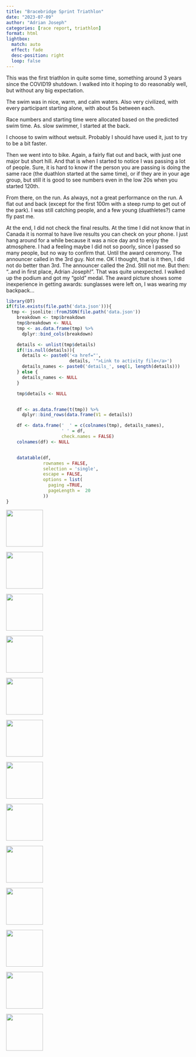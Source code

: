```yaml
---
title: "Bracebridge Sprint Triathlon"
date: "2023-07-09"
author: "Adrian Joseph"
categories: [race report, triathlon]
format: html
lightbox:
  match: auto
  effect: fade
  desc-position: right
  loop: false
---
```


This was the first triathlon in quite some time, something around 3 years since the COVID19 shutdown. I walked into it hoping to do reasonably well, but without any big expectation.

The swim was in nice, warm, and calm waters. Also very civilized, with every participant starting alone, with about 5s between each.

Race numbers and starting time were allocated based on the predicted swim time. As. slow swimmer, I started at the back.

I choose to swim without wetsuit. Probably I should have used it, just to try to be a bit faster.

Then we went into to bike. Again, a fairly flat out and back, with just one major but short hill. And that is when I started to notice I was passing a lot of people. Sure, it is hard to know if the person you are passing is doing the same race (the duathlon started at the same time), or if they are in your age group, but still it is good to see numbers even in the low 20s when you started 120th.

From there, on the run. As always, not a great performance on the run. A flat out and back (except for the first 100m with a steep rump to get out of the park). I was still catching people, and a few young (duathletes?) came fly past me.

At the end, I did not check the final results. At the time I did not know that in Canada it is normal to have live results you can check on your phone. I just hang around for a while because it was a nice day and to enjoy the atmosphere. I had a feeling maybe I did not so poorly, since I passed so many people, but no way to confirm that. Until the award ceremony. The announcer called in the 3rd guy. Not me. OK I thought, that is it then, I did not do better than 3rd. The announcer called the 2nd. Still not me. But then: "..and in first place, Adrian Joseph!". That was quite unexpected. I walked up the podium and got my "gold" medal. The award picture shows some inexperience in getting awards: sunglasses were left on, I was wearing my backpack...


```r
library(DT)
if(file.exists(file.path('data.json'))){
  tmp <- jsonlite::fromJSON(file.path('data.json'))
    breakdown <- tmp$breakdown
    tmp$breakdown <- NULL
    tmp <- as.data.frame(tmp) %>%
      dplyr::bind_cols(breakdown)

    details <- unlist(tmp$details)
    if(!is.null(details)){
      details <- paste0('<a href="',
                        details, '">Link to activity file</a>')
      details_names <- paste0('details_', seq(1, length(details)))
    } else {
      details_names <- NULL
    }

    tmp$details <- NULL


    df <- as.data.frame(t(tmp)) %>%
      dplyr::bind_rows(data.frame(V1 = details))

    df <- data.frame('  ' = c(colnames(tmp), details_names),
                     ' ' = df,
                     check.names = FALSE)
    colnames(df) <- NULL


    datatable(df,
              rownames = FALSE,
              selection = 'single',
              escape = FALSE,
              options = list(
                paging =TRUE,
                pageLength =  20
              ))
}
```





::: {layout-ncol=4}
![](img_modal/00.png){ width="100" group="hi" }

![](img_modal/01.png){ width="100" group="hi" }

![](img_modal/02.png){ width="100" group="hi" }

![](img_modal/03.png){ width="100" group="hi" }

![](img_modal/04.png){ width="100" group="hi" }

![](img_modal/04a.png){ width="100" group="hi" }

![](img_modal/04b.png){ width="100" group="hi" }

![](img_modal/05.jpg){ width="100" group="hi" }

![](img_modal/06.jpg){ width="100" group="hi" }

![](img_modal/09.jpg){ width="100" group="hi" }

![](img_modal/12.jpg){ width="100" group="hi" }

![](img_modal/16.jpg){ width="100" group="hi" }

![](img_modal/19.jpg){ width="100" group="hi" }


:::
